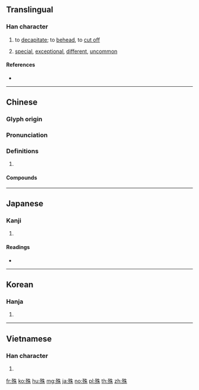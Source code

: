 {{character info/new}}
==Translingual==

===Han character===
{{Han char|rn=78|rad=歹|as=06|sn=10|four=15290|canj=MNHJD|ids=⿰歹朱}}

# {{lb|zh|classical}} to [[decapitate]]; to [[behead]], to [[cut off]]
# [[special]], [[exceptional]], [[different]], [[uncommon]]


====References====
* {{Han ref|kx=0580.250|dkj=16451|dj=0972.330|hdz=21385.130|uh=6B8A|ud=27530|bh=AEED|bd=44781}}

----

==Chinese==
{{zh-forms}}

===Glyph origin===
{{Han etym}}

===Pronunciation===
{{zh-pron
|m=shū
|c=syu4
|h=pfs=
|md=
|mn=sû
|w=
|mc=y
|oc=y
|cat=a,v
}}

===Definitions===
{{zh-hanzi}}

# {{rfdef|lang=zh}}

====Compounds====
{{zh-der|不殊|卓殊|強弱懸殊|人殊意異|同歸殊途|人鬼殊途|殊科|殊絕|殊品|殊榮|殊方異類|殊豔尤態|異政殊俗|殊效|殊途同歸|殊勛異績|殊路同歸|殊致同歸|殊異|殊不知|殊勛茂績|殊方同致|懸殊|殊塗一致|特殊性|殊功勁節|殊選|殊形詭狀|殊塗同會|特殊才能|殊塗同致|殊方異域|特殊兒童|特殊效果|殊遇|殊寵|殊俗|殊方|眾寡懸殊|眾寡勢殊|文殊師利|相去懸殊|淑慝殊途|殊致|殊別|特殊教育|特殊|殊死|時異勢殊|殊方絕域|殊譽|殊塗同歸|特殊因素|特殊性向|殊禮|特殊營業|殊死戰|殊滋異味|殊技|殊形詭色|殊形妙狀|殊勛|源殊派異|殊形怪狀|時異事殊|詭形殊狀|貧富懸殊|霄壤之殊|絕域殊方|言人人殊}}

----

==Japanese==

===Kanji===
{{ja-kanji|grade=c|rs=歹06}}

# {{defn|lang=ja|sort=歹06}}

====Readings====
* {{ja-readings|goon=[[じゅ]] (ju), [[ず]] (zu)|kanon=[[しゅ]] (shu)|kun=[[こと]] (koto), [[ことなる]] (kotonaru), [[ころす]] (korosu), [[たつ]] (tatsu)}}

----

==Korean==

===Hanja===
{{ko-hanja|hangeul=수|eumhun=|rv=su|mr=su|y=swu}}

# {{defn|lang=ko|sort=歹06}}

----

==Vietnamese==

===Han character===
{{vi-hantu|[[thùa]], [[thù]], [[thò]]|rs=歹06}}

# {{defn|lang=vi|sort=歹06}}

[[fr:殊]]
[[ko:殊]]
[[hu:殊]]
[[mg:殊]]
[[ja:殊]]
[[no:殊]]
[[pl:殊]]
[[th:殊]]
[[zh:殊]]